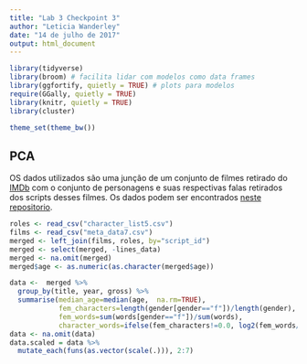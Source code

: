 ```yaml
---
title: "Lab 3 Checkpoint 3"
author: "Leticia Wanderley"
date: "14 de julho de 2017"
output: html_document
---
```


```r
library(tidyverse) 
library(broom) # facilita lidar com modelos como data frames
library(ggfortify, quietly = TRUE) # plots para modelos
require(GGally, quietly = TRUE)
library(knitr, quietly = TRUE)
library(cluster)

theme_set(theme_bw())
```

## PCA

OS dados utilizados são uma junção de um conjunto de filmes retirado do [IMDb](http://www.imdb.com/) com o conjunto de personagens e suas respectivas falas retirados dos scripts desses filmes. Os dados podem ser encontrados [neste repositorio](https://github.com/matthewfdaniels/scripts).

```r
roles <- read_csv("character_list5.csv")
films <- read_csv("meta_data7.csv")
merged <- left_join(films, roles, by="script_id")
merged <- select(merged, -lines_data)
merged <- na.omit(merged)
merged$age <- as.numeric(as.character(merged$age))

data <-  merged %>%
  group_by(title, year, gross) %>%
  summarise(median_age=median(age,  na.rm=TRUE),
            fem_characters=length(gender[gender=="f"])/length(gender),
            fem_words=sum(words[gender=="f"])/sum(words),
            character_words=ifelse(fem_characters!=0.0, log2(fem_words/fem_characters), -1)) %>% ungroup()
data <- na.omit(data)
data.scaled = data %>% 
  mutate_each(funs(as.vector(scale(.))), 2:7)
```

